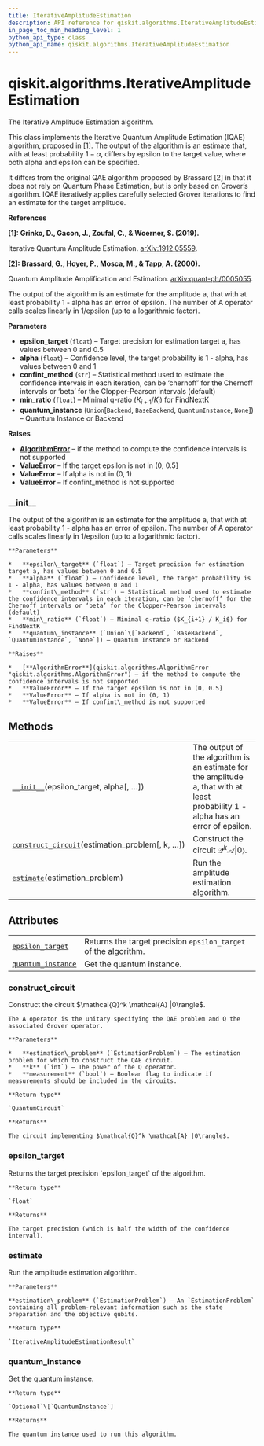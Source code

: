 ```yaml
---
title: IterativeAmplitudeEstimation
description: API reference for qiskit.algorithms.IterativeAmplitudeEstimation
in_page_toc_min_heading_level: 1
python_api_type: class
python_api_name: qiskit.algorithms.IterativeAmplitudeEstimation
---
```


# qiskit.algorithms.IterativeAmplitudeEstimation

<Class id="qiskit.algorithms.IterativeAmplitudeEstimation" isDedicatedPage={true} github="https://github.com/qiskit/qiskit/tree/stable/0.18/qiskit/algorithms/amplitude_estimators/iae.py" signature="IterativeAmplitudeEstimation(epsilon_target, alpha, confint_method='beta', min_ratio=2, quantum_instance=None)" modifiers="class">
  The Iterative Amplitude Estimation algorithm.

  This class implements the Iterative Quantum Amplitude Estimation (IQAE) algorithm, proposed in \[1]. The output of the algorithm is an estimate that, with at least probability $1 - \alpha$, differs by epsilon to the target value, where both alpha and epsilon can be specified.

  It differs from the original QAE algorithm proposed by Brassard \[2] in that it does not rely on Quantum Phase Estimation, but is only based on Grover’s algorithm. IQAE iteratively applies carefully selected Grover iterations to find an estimate for the target amplitude.

  **References**

  **\[1]: Grinko, D., Gacon, J., Zoufal, C., & Woerner, S. (2019).**

  Iterative Quantum Amplitude Estimation. [arXiv:1912.05559](https://arxiv.org/abs/1912.05559).

  **\[2]: Brassard, G., Hoyer, P., Mosca, M., & Tapp, A. (2000).**

  Quantum Amplitude Amplification and Estimation. [arXiv:quant-ph/0005055](http://arxiv.org/abs/quant-ph/0005055).

  The output of the algorithm is an estimate for the amplitude a, that with at least probability 1 - alpha has an error of epsilon. The number of A operator calls scales linearly in 1/epsilon (up to a logarithmic factor).

  **Parameters**

  *   **epsilon\_target** (`float`) – Target precision for estimation target a, has values between 0 and 0.5
  *   **alpha** (`float`) – Confidence level, the target probability is 1 - alpha, has values between 0 and 1
  *   **confint\_method** (`str`) – Statistical method used to estimate the confidence intervals in each iteration, can be ‘chernoff’ for the Chernoff intervals or ‘beta’ for the Clopper-Pearson intervals (default)
  *   **min\_ratio** (`float`) – Minimal q-ratio ($K_{i+1} / K_i$) for FindNextK
  *   **quantum\_instance** (`Union`\[`Backend`, `BaseBackend`, `QuantumInstance`, `None`]) – Quantum Instance or Backend

  **Raises**

  *   [**AlgorithmError**](qiskit.algorithms.AlgorithmError "qiskit.algorithms.AlgorithmError") – if the method to compute the confidence intervals is not supported
  *   **ValueError** – If the target epsilon is not in (0, 0.5]
  *   **ValueError** – If alpha is not in (0, 1)
  *   **ValueError** – If confint\_method is not supported

  ### \_\_init\_\_

  <Function id="qiskit.algorithms.IterativeAmplitudeEstimation.__init__" signature="__init__(epsilon_target, alpha, confint_method='beta', min_ratio=2, quantum_instance=None)">
    The output of the algorithm is an estimate for the amplitude a, that with at least probability 1 - alpha has an error of epsilon. The number of A operator calls scales linearly in 1/epsilon (up to a logarithmic factor).

    **Parameters**

    *   **epsilon\_target** (`float`) – Target precision for estimation target a, has values between 0 and 0.5
    *   **alpha** (`float`) – Confidence level, the target probability is 1 - alpha, has values between 0 and 1
    *   **confint\_method** (`str`) – Statistical method used to estimate the confidence intervals in each iteration, can be ‘chernoff’ for the Chernoff intervals or ‘beta’ for the Clopper-Pearson intervals (default)
    *   **min\_ratio** (`float`) – Minimal q-ratio ($K_{i+1} / K_i$) for FindNextK
    *   **quantum\_instance** (`Union`\[`Backend`, `BaseBackend`, `QuantumInstance`, `None`]) – Quantum Instance or Backend

    **Raises**

    *   [**AlgorithmError**](qiskit.algorithms.AlgorithmError "qiskit.algorithms.AlgorithmError") – if the method to compute the confidence intervals is not supported
    *   **ValueError** – If the target epsilon is not in (0, 0.5]
    *   **ValueError** – If alpha is not in (0, 1)
    *   **ValueError** – If confint\_method is not supported
  </Function>

  ## Methods

  |                                                                                                                                                                                           |                                                                                                                                   |
  | ----------------------------------------------------------------------------------------------------------------------------------------------------------------------------------------- | --------------------------------------------------------------------------------------------------------------------------------- |
  | [`__init__`](#qiskit.algorithms.IterativeAmplitudeEstimation.__init__ "qiskit.algorithms.IterativeAmplitudeEstimation.__init__")(epsilon\_target, alpha\[, …])                            | The output of the algorithm is an estimate for the amplitude a, that with at least probability 1 - alpha has an error of epsilon. |
  | [`construct_circuit`](#qiskit.algorithms.IterativeAmplitudeEstimation.construct_circuit "qiskit.algorithms.IterativeAmplitudeEstimation.construct_circuit")(estimation\_problem\[, k, …]) | Construct the circuit $\mathcal{Q}^k \mathcal{A} \vert 0\rangle$.                                                                 |
  | [`estimate`](#qiskit.algorithms.IterativeAmplitudeEstimation.estimate "qiskit.algorithms.IterativeAmplitudeEstimation.estimate")(estimation\_problem)                                     | Run the amplitude estimation algorithm.                                                                                           |

  ## Attributes

  |                                                                                                                                                          |                                                                 |
  | -------------------------------------------------------------------------------------------------------------------------------------------------------- | --------------------------------------------------------------- |
  | [`epsilon_target`](#qiskit.algorithms.IterativeAmplitudeEstimation.epsilon_target "qiskit.algorithms.IterativeAmplitudeEstimation.epsilon_target")       | Returns the target precision `epsilon_target` of the algorithm. |
  | [`quantum_instance`](#qiskit.algorithms.IterativeAmplitudeEstimation.quantum_instance "qiskit.algorithms.IterativeAmplitudeEstimation.quantum_instance") | Get the quantum instance.                                       |

  ### construct\_circuit

  <Function id="qiskit.algorithms.IterativeAmplitudeEstimation.construct_circuit" signature="construct_circuit(estimation_problem, k=0, measurement=False)">
    Construct the circuit $\mathcal{Q}^k \mathcal{A} |0\rangle$.

    The A operator is the unitary specifying the QAE problem and Q the associated Grover operator.

    **Parameters**

    *   **estimation\_problem** (`EstimationProblem`) – The estimation problem for which to construct the QAE circuit.
    *   **k** (`int`) – The power of the Q operator.
    *   **measurement** (`bool`) – Boolean flag to indicate if measurements should be included in the circuits.

    **Return type**

    `QuantumCircuit`

    **Returns**

    The circuit implementing $\mathcal{Q}^k \mathcal{A} |0\rangle$.
  </Function>

  ### epsilon\_target

  <Function id="qiskit.algorithms.IterativeAmplitudeEstimation.epsilon_target" signature="epsilon_target" modifiers="property">
    Returns the target precision `epsilon_target` of the algorithm.

    **Return type**

    `float`

    **Returns**

    The target precision (which is half the width of the confidence interval).
  </Function>

  ### estimate

  <Function id="qiskit.algorithms.IterativeAmplitudeEstimation.estimate" signature="estimate(estimation_problem)">
    Run the amplitude estimation algorithm.

    **Parameters**

    **estimation\_problem** (`EstimationProblem`) – An `EstimationProblem` containing all problem-relevant information such as the state preparation and the objective qubits.

    **Return type**

    `IterativeAmplitudeEstimationResult`
  </Function>

  ### quantum\_instance

  <Function id="qiskit.algorithms.IterativeAmplitudeEstimation.quantum_instance" signature="quantum_instance" modifiers="property">
    Get the quantum instance.

    **Return type**

    `Optional`\[`QuantumInstance`]

    **Returns**

    The quantum instance used to run this algorithm.
  </Function>
</Class>

